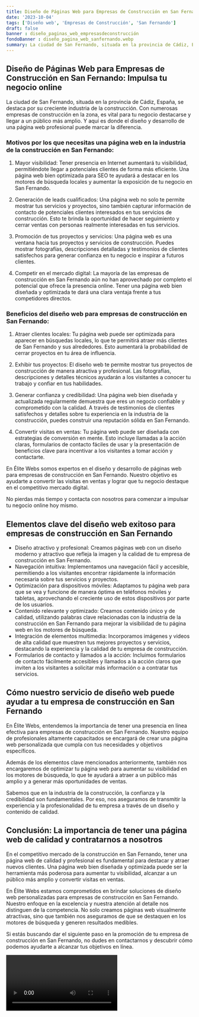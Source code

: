 ```yaml
---
title: Diseño de Páginas Web para Empresas de Construcción en San Fernando
date: '2023-10-04'
tags: ['Diseño web', 'Empresas de Construcción', 'San Fernando']
draft: false
banner : diseño_paginas_web_empresasdeconstrucción
fondoBanner : diseño_pagina_web_sanfernando.webp
summary: La ciudad de San Fernando, situada en la provincia de Cádiz, España, se destaca por su creciente industria de la construcción. Con numerosas empresas de construcción en la zona, es vital para tu negocio destacarse y llegar a un público más amplio. Y aquí es donde el diseño y desarrollo de una página web profesional puede marcar la diferencia.
---
```


## Diseño de Páginas Web para Empresas de Construcción en San Fernando: Impulsa tu negocio online

La ciudad de San Fernando, situada en la provincia de Cádiz, España, se destaca por su creciente industria de la construcción. Con numerosas empresas de construcción en la zona, es vital para tu negocio destacarse y llegar a un público más amplio. Y aquí es donde el diseño y desarrollo de una página web profesional puede marcar la diferencia.

### Motivos por los que necesitas una página web en la industria de la construcción en San Fernando:

1. Mayor visibilidad: Tener presencia en Internet aumentará tu visibilidad, permitiéndote llegar a potenciales clientes de forma más eficiente. Una página web bien optimizada para SEO te ayudará a destacar en los motores de búsqueda locales y aumentar la exposición de tu negocio en San Fernando.

2. Generación de leads cualificados: Una página web no solo te permite mostrar tus servicios y proyectos, sino también capturar información de contacto de potenciales clientes interesados en tus servicios de construcción. Esto te brinda la oportunidad de hacer seguimiento y cerrar ventas con personas realmente interesadas en tus servicios.

3. Promoción de tus proyectos y servicios: Una página web es una ventana hacia tus proyectos y servicios de construcción. Puedes mostrar fotografías, descripciones detalladas y testimonios de clientes satisfechos para generar confianza en tu negocio e inspirar a futuros clientes.

4. Competir en el mercado digital: La mayoría de las empresas de construcción en San Fernando aún no han aprovechado por completo el potencial que ofrece la presencia online. Tener una página web bien diseñada y optimizada te dará una clara ventaja frente a tus competidores directos.

### Beneficios del diseño web para empresas de construcción en San Fernando:

1. Atraer clientes locales: Tu página web puede ser optimizada para aparecer en búsquedas locales, lo que te permitirá atraer más clientes de San Fernando y sus alrededores. Esto aumentará la probabilidad de cerrar proyectos en tu área de influencia.

2. Exhibir tus proyectos: El diseño web te permite mostrar tus proyectos de construcción de manera atractiva y profesional. Las fotografías, descripciones y detalles técnicos ayudarán a los visitantes a conocer tu trabajo y confiar en tus habilidades.

3. Generar confianza y credibilidad: Una página web bien diseñada y actualizada regularmente demuestra que eres un negocio confiable y comprometido con la calidad. A través de testimonios de clientes satisfechos y detalles sobre tu experiencia en la industria de la construcción, puedes construir una reputación sólida en San Fernando.

4. Convertir visitas en ventas: Tu página web puede ser diseñada con estrategias de conversión en mente. Esto incluye llamadas a la acción claras, formularios de contacto fáciles de usar y la presentación de beneficios clave para incentivar a los visitantes a tomar acción y contactarte.

En Élite Webs somos expertos en el diseño y desarrollo de páginas web para empresas de construcción en San Fernando. Nuestro objetivo es ayudarte a convertir las visitas en ventas y lograr que tu negocio destaque en el competitivo mercado digital.

No pierdas más tiempo y contacta con nosotros para comenzar a impulsar tu negocio online hoy mismo.

<GifSeo />

<Cta />

## Elementos clave del diseño web exitoso para empresas de construcción en San Fernando
- Diseño atractivo y profesional: Creamos páginas web con un diseño moderno y atractivo que refleja la imagen y la calidad de tu empresa de construcción en San Fernando.
- Navegación intuitiva: Implementamos una navegación fácil y accesible, permitiendo a los visitantes encontrar rápidamente la información necesaria sobre tus servicios y proyectos.
- Optimización para dispositivos móviles: Adaptamos tu página web para que se vea y funcione de manera óptima en teléfonos móviles y tabletas, aprovechando el creciente uso de estos dispositivos por parte de los usuarios.
- Contenido relevante y optimizado: Creamos contenido único y de calidad, utilizando palabras clave relacionadas con la industria de la construcción en San Fernando para mejorar la visibilidad de tu página web en los motores de búsqueda.
- Integración de elementos multimedia: Incorporamos imágenes y videos de alta calidad que muestren tus mejores proyectos y servicios, destacando la experiencia y la calidad de tu empresa de construcción.
- Formularios de contacto y llamados a la acción: Incluimos formularios de contacto fácilmente accesibles y llamados a la acción claros que inviten a los visitantes a solicitar más información o a contratar tus servicios.

## Cómo nuestro servicio de diseño web puede ayudar a tu empresa de construcción en San Fernando
En Élite Webs, entendemos la importancia de tener una presencia en línea efectiva para empresas de construcción en San Fernando. Nuestro equipo de profesionales altamente capacitados se encargará de crear una página web personalizada que cumpla con tus necesidades y objetivos específicos. 

Además de los elementos clave mencionados anteriormente, también nos encargaremos de optimizar tu página web para aumentar su visibilidad en los motores de búsqueda, lo que te ayudará a atraer a un público más amplio y a generar más oportunidades de ventas. 

Sabemos que en la industria de la construcción, la confianza y la credibilidad son fundamentales. Por eso, nos aseguramos de transmitir la experiencia y la profesionalidad de tu empresa a través de un diseño y contenido de calidad.

## Conclusión: La importancia de tener una página web de calidad y contratarnos a nosotros
En el competitivo mercado de la construcción en San Fernando, tener una página web de calidad y profesional es fundamental para destacar y atraer nuevos clientes. Una página web bien diseñada y optimizada puede ser la herramienta más poderosa para aumentar tu visibilidad, alcanzar a un público más amplio y convertir visitas en ventas.

En Élite Webs estamos comprometidos en brindar soluciones de diseño web personalizadas para empresas de construcción en San Fernando. Nuestro enfoque en la excelencia y nuestra atención al detalle nos distinguen de la competencia. No solo creamos páginas web visualmente atractivas, sino que también nos aseguramos de que se destaquen en los motores de búsqueda y generen resultados medibles.

Si estás buscando dar el siguiente paso en la promoción de tu empresa de construcción en San Fernando, no dudes en contactarnos y descubrir cómo podemos ayudarte a alcanzar tus objetivos en línea.

<Video />

<CtaBot job='Empresas de Construcción' city='San Fernando'/>

<Gmaps query='San Fernando+españa+maps' />